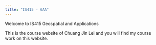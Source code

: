 ```yaml
---
title: "IS415 - GAA"
---
```


Welcome to IS415 Geospatial and Applications

This is the course website of Chuang Jin Lei and you will find my course work on this website.
